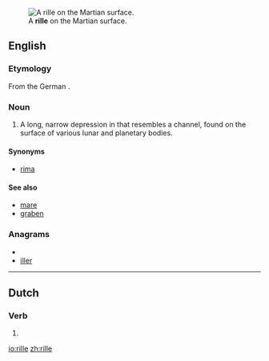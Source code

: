 [[Image:PIA08598 modest.jpg|thumb|A '''rille''' on the Martian surface.]]
==English==

===Etymology===

From the German {{term|Rille||channel}}.

===Noun===
{{en-noun}}

# {{planetology}} A long, narrow depression in that resembles a channel, found on the surface of various lunar and planetary bodies.

====Synonyms====
* [[rima]]

====See also====
* [[mare]]
* [[graben]]

===Anagrams===
* {{alphagram|eillr}}
* [[iller#English|iller]]

----

==Dutch==

===Verb===
{{infl|nl}}

# {{nl-verb-form|n=sg|t=pres|m=subj|rillen}}

[[io:rille]]
[[zh:rille]]